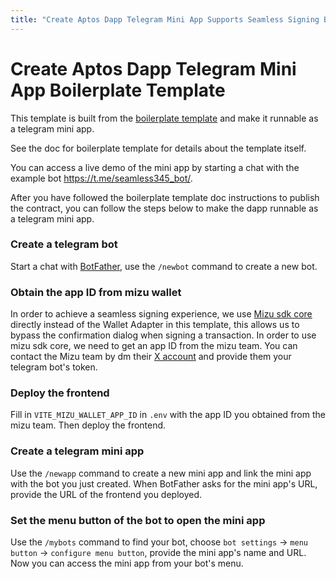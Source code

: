 ```yaml
---
title: "Create Aptos Dapp Telegram Mini App Supports Seamless Signing Boilerplate Template"
---
```



# Create Aptos Dapp Telegram Mini App Boilerplate Template

This template is built from the [boilerplate template](https://aptos.dev/en/build/create-aptos-dapp/templates/boilerplate) and make it runnable as a telegram mini app.

See the doc for boilerplate template for details about the template itself. 

You can access a live demo of the mini app by starting a chat with the example bot https://t.me/seamless345_bot/.

After you have followed the boilerplate template doc instructions to publish the contract, you can follow the steps below to make the dapp runnable as a telegram mini app.

<Steps>

### Create a telegram bot

Start a chat with [BotFather](https://t.me/BotFather), use the `/newbot` command to create a new bot.

### Obtain the app ID from mizu wallet

In order to achieve a seamless signing experience, we use [Mizu sdk core](<path-to-mizu-sdk-core>) directly instead of the Wallet Adapter in this template, this allows us to bypass the confirmation dialog when signing a transaction. In order to use mizu sdk core, we need to get an app ID from the mizu team. You can contact the Mizu team by dm their [X account](https://x.com/MizuWallet) and provide them your telegram bot's token.

### Deploy the frontend

Fill in `VITE_MIZU_WALLET_APP_ID` in `.env` with the app ID you obtained from the mizu team. Then deploy the frontend.

### Create a telegram mini app

Use the `/newapp` command to create a new mini app and link the mini app with the bot you just created. When BotFather asks for the mini app's URL, provide the URL of the frontend you deployed.

### Set the menu button of the bot to open the mini app

Use the `/mybots` command to find your bot, choose `bot settings` -> `menu button` -> `configure menu button`, provide the mini app's name and URL. Now you can access the mini app from your bot's menu.

</Steps>
